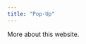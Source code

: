 ```yaml
---
title: "Pop-Up"
---
```


<link rel="stylesheet" href="styles.css" type="text/css">
 

More about this website.
